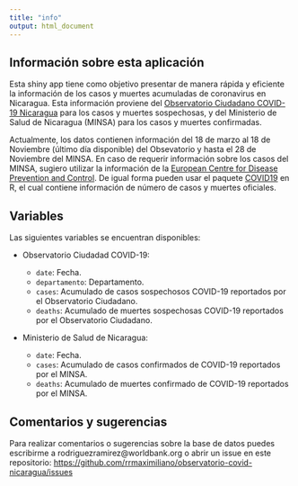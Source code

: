 ```yaml
---
title: "info"
output: html_document
---
```


## Información sobre esta aplicación

Esta shiny app tiene como objetivo presentar de manera rápida y eficiente la información de los casos y muertes acumuladas de coronavirus en Nicaragua. Esta información proviene del [Observatorio Ciudadano COVID-19 Nicaragua](https://observatorioni.org/) para los casos y muertes sospechosas, y del Ministerio de Salud de Nicaragua (MINSA) para los casos y muertes confirmadas.

Actualmente, los datos contienen información del 18 de marzo al 18 de Noviembre (último día disponible) del Obsevatorio y hasta el 28 de Noviembre del MINSA. En caso de requerir información sobre los casos del MINSA, sugiero utilizar la información de la [European Centre for Disease Prevention and Control](https://www.ecdc.europa.eu/). De igual forma pueden usar el paquete [COVID19](https://covid19datahub.io/index.html) en R, el cual contiene información de número de casos y muertes oficiales.

## Variables

Las siguientes variables se encuentran disponibles:

* Observatorio Ciudadad COVID-19:

  - `date`: Fecha.
  - `departamento`: Departamento.
  - `cases`: Acumulado de casos sospechosos COVID-19 reportados por el Observatorio Ciudadano.
  - `deaths`: Acumulado de muertes sospechosas COVID-19 reportados por el Observatorio Ciudadano.
  
* Ministerio de Salud de Nicaragua: 
  - `date`: Fecha.
  - `cases`: Acumulado de casos confirmados de COVID-19 reportados por el MINSA.
  - `deaths`: Acumulado de muertes confirmado de COVID-19 reportados por el MINSA.
  
## Comentarios y sugerencias

Para realizar comentarios o sugerencias sobre la base de datos puedes escribirme a rodriguezramirez@worldbank.org o abrir un issue en este repositorio:
<https://github.com/rrmaximiliano/observatorio-covid-nicaragua/issues>